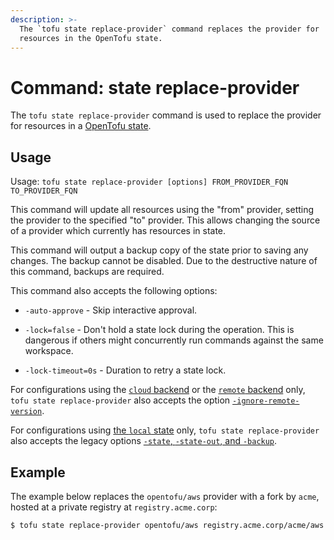 ```yaml
---
description: >-
  The `tofu state replace-provider` command replaces the provider for
  resources in the OpenTofu state.
---
```


# Command: state replace-provider

The `tofu state replace-provider` command is used to replace the provider
for resources in a [OpenTofu state](/docs/language/state).

## Usage

Usage: `tofu state replace-provider [options] FROM_PROVIDER_FQN TO_PROVIDER_FQN`

This command will update all resources using the "from" provider, setting the
provider to the specified "to" provider. This allows changing the source of a
provider which currently has resources in state.

This command will output a backup copy of the state prior to saving any
changes. The backup cannot be disabled. Due to the destructive nature
of this command, backups are required.

This command also accepts the following options:

- `-auto-approve` - Skip interactive approval.

- `-lock=false` - Don't hold a state lock during the operation. This is
  dangerous if others might concurrently run commands against the same
  workspace.

- `-lock-timeout=0s` - Duration to retry a state lock.

For configurations using the [`cloud` backend](/docs/cli/cloud) or the [`remote` backend](/docs/language/settings/backends/remote)
only, `tofu state replace-provider`
also accepts the option
[`-ignore-remote-version`](/docs/cli/cloud/command-line-arguments#ignore-remote-version).

For configurations using
[the `local` state](/docs/language/settings/backends/local) only,
`tofu state replace-provider` also accepts the legacy options
[`-state`, `-state-out`, and `-backup`](/docs/language/settings/backends/local#command-line-arguments).

## Example

The example below replaces the `opentofu/aws` provider with a fork by `acme`, hosted at a private registry at `registry.acme.corp`:

```shell
$ tofu state replace-provider opentofu/aws registry.acme.corp/acme/aws
```
